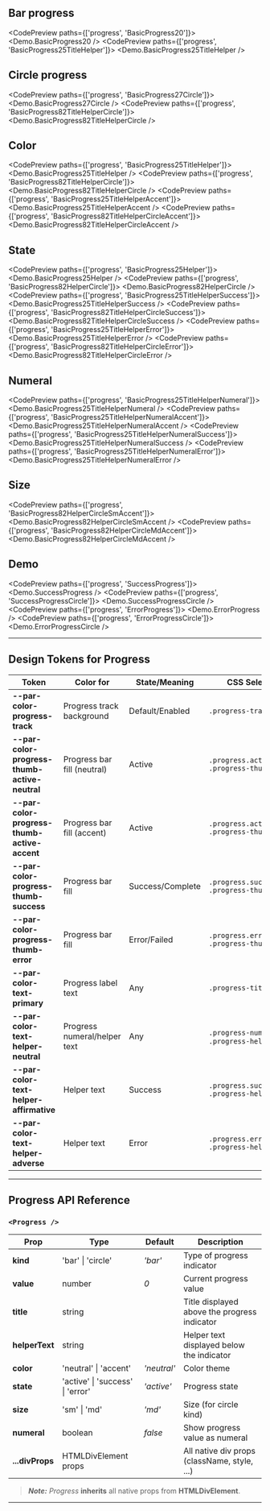 
<TableOfContents />

## Bar progress

<CodePreview paths={['progress', 'BasicProgress20']}>
  <Demo.BasicProgress20 />
</CodePreview>
<CodePreview paths={['progress', 'BasicProgress25TitleHelper']}>
  <Demo.BasicProgress25TitleHelper />
</CodePreview>

## Circle progress

<CodePreview paths={['progress', 'BasicProgress27Circle']}>
  <Demo.BasicProgress27Circle />
</CodePreview>
<CodePreview paths={['progress', 'BasicProgress82TitleHelperCircle']}>
  <Demo.BasicProgress82TitleHelperCircle />
</CodePreview>

## Color

<CodePreview paths={['progress', 'BasicProgress25TitleHelper']}>
  <Demo.BasicProgress25TitleHelper />
</CodePreview>
<CodePreview paths={['progress', 'BasicProgress82TitleHelperCircle']}>
  <Demo.BasicProgress82TitleHelperCircle />
</CodePreview>
<CodePreview paths={['progress', 'BasicProgress25TitleHelperAccent']}>
  <Demo.BasicProgress25TitleHelperAccent />
</CodePreview>
<CodePreview paths={['progress', 'BasicProgress82TitleHelperCircleAccent']}>
  <Demo.BasicProgress82TitleHelperCircleAccent />
</CodePreview>

## State

<CodePreview paths={['progress', 'BasicProgress25Helper']}>
  <Demo.BasicProgress25Helper />
</CodePreview>
<CodePreview paths={['progress', 'BasicProgress82HelperCircle']}>
  <Demo.BasicProgress82HelperCircle />
</CodePreview>
<CodePreview paths={['progress', 'BasicProgress25TitleHelperSuccess']}>
  <Demo.BasicProgress25TitleHelperSuccess />
</CodePreview>
<CodePreview paths={['progress', 'BasicProgress82TitleHelperCircleSuccess']}>
  <Demo.BasicProgress82TitleHelperCircleSuccess />
</CodePreview>
<CodePreview paths={['progress', 'BasicProgress25TitleHelperError']}>
  <Demo.BasicProgress25TitleHelperError />
</CodePreview>
<CodePreview paths={['progress', 'BasicProgress82TitleHelperCircleError']}>
  <Demo.BasicProgress82TitleHelperCircleError />
</CodePreview>

## Numeral

<CodePreview paths={['progress', 'BasicProgress25TitleHelperNumeral']}>
  <Demo.BasicProgress25TitleHelperNumeral />
</CodePreview>
<CodePreview paths={['progress', 'BasicProgress25TitleHelperNumeralAccent']}>
  <Demo.BasicProgress25TitleHelperNumeralAccent />
</CodePreview>
<CodePreview paths={['progress', 'BasicProgress25TitleHelperNumeralSuccess']}>
  <Demo.BasicProgress25TitleHelperNumeralSuccess />
</CodePreview>
<CodePreview paths={['progress', 'BasicProgress25TitleHelperNumeralError']}>
  <Demo.BasicProgress25TitleHelperNumeralError />
</CodePreview>

## Size

<CodePreview paths={['progress', 'BasicProgress82HelperCircleSmAccent']}>
  <Demo.BasicProgress82HelperCircleSmAccent />
</CodePreview>
<CodePreview paths={['progress', 'BasicProgress82HelperCircleMdAccent']}>
  <Demo.BasicProgress82HelperCircleMdAccent />
</CodePreview>

## Demo

<CodePreview paths={['progress', 'SuccessProgress']}>
  <Demo.SuccessProgress />
</CodePreview>
<CodePreview paths={['progress', 'SuccessProgressCircle']}>
  <Demo.SuccessProgressCircle />
</CodePreview>
<CodePreview paths={['progress', 'ErrorProgress']}>
  <Demo.ErrorProgress />
</CodePreview>
<CodePreview paths={['progress', 'ErrorProgressCircle']}>
  <Demo.ErrorProgressCircle />
</CodePreview>

---

## Design Tokens for Progress

| **Token**                                     | **Color for**                | **State/Meaning** | **CSS Selector(s)**                          |
| --------------------------------------------- | ---------------------------- | ----------------- | -------------------------------------------- |
| **--par-color-progress-track**                | Progress track background    | Default/Enabled   | `.progress-track`                            |
| **--par-color-progress-thumb-active-neutral** | Progress bar fill (neutral)  | Active            | `.progress.active.neutral .progress-thumb`   |
| **--par-color-progress-thumb-active-accent**  | Progress bar fill (accent)   | Active            | `.progress.active.accent .progress-thumb`    |
| **--par-color-progress-thumb-success**        | Progress bar fill            | Success/Complete  | `.progress.success .progress-thumb`          |
| **--par-color-progress-thumb-error**          | Progress bar fill            | Error/Failed      | `.progress.error .progress-thumb`            |
| **--par-color-text-primary**                  | Progress label text          | Any               | `.progress-title`                            |
| **--par-color-text-helper-neutral**           | Progress numeral/helper text | Any               | `.progress-numeral`, `.progress-helper-text` |
| **--par-color-text-helper-affirmative**       | Helper text                  | Success           | `.progress.success .progress-helper-text`    |
| **--par-color-text-helper-adverse**           | Helper text                  | Error             | `.progress.error .progress-helper-text`      |

---

## Progress API Reference

### `<Progress />`

| **Prop**        | **Type**                         | **Default** | **Description**                              |
| --------------- | -------------------------------- | ----------- | -------------------------------------------- |
| **kind**        | 'bar' \| 'circle'                | _'bar'_     | Type of progress indicator                   |
| **value**       | number                           | _0_         | Current progress value                       |
| **title**       | string                           |             | Title displayed above the progress indicator |
| **helperText**  | string                           |             | Helper text displayed below the indicator    |
| **color**       | 'neutral' \| 'accent'            | _'neutral'_ | Color theme                                  |
| **state**       | 'active' \| 'success' \| 'error' | _'active'_  | Progress state                               |
| **size**        | 'sm' \| 'md'                     | _'md'_      | Size (for circle kind)                       |
| **numeral**     | boolean                          | _false_     | Show progress value as numeral               |
| **...divProps** | HTMLDivElement props             |             | All native div props (className, style, ...) |

> **_Note:_** _Progress_ **inherits** all native props from **HTMLDivElement**.

---
